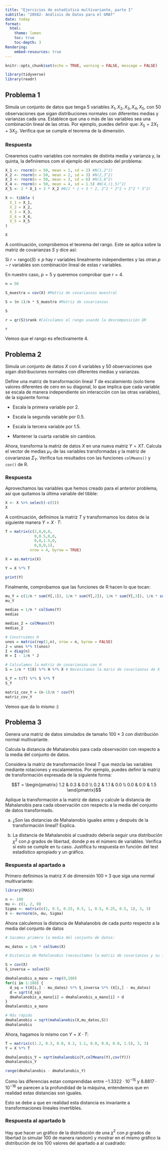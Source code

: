 ```yaml
---
title: "Ejercicios de estadística multivariante, parte I"
subtitle: "20582- Análisis de Datos para el GMAT"
date: today
format:
  html:
    theme: lumen
    toc: true
    toc-depth: 3
Rendering:
    embed-resources: true
---
```


```r
knitr::opts_chunk$set(echo = TRUE, warning = FALSE, message = FALSE)
```

```r
library(tidyverse)
library(readr)
```

## Problema 1

Simula un conjunto de datos que tenga 5 variables $X_1, X_2, X_3, X_4, X_5$, con 50 observaciones que sigan distribuciones normales con diferentes medias y varianzas cada una. Establece que una o más de las variables sea una combinación lineal de las otras. Por ejemplo, puedes definir que: $X_5 = 2X_1 + 3X_2$. Verifica que se cumple el teorema de la dimensión.

### Respuesta

Crearemos cuatro variables con normales de distinta media y varianza y, la quinta, la definiremos com el ejemplo del enunciado del problema:
```r
X_1 <- rnorm(n = 50, mean = 1, sd = 2) #N(1,2^2)
X_2 <- rnorm(n = 50, mean = 2, sd = 3) #N(2,3^2)
X_3 <- rnorm(n = 50, mean = 3, sd = 6) #N(3,6^2)
X_4 <- rnorm(n = 50, mean = 4, sd = 1.5) #N(4,(1.5)^2)
X_5 <- 2 * X_1 + 3 * X_2 #N(2 * 1 + 3 * 2, 2^2 * 2^2 + 3^2 * 3^2)

X <- tibble (
  X_1 = X_1,
  X_2 = X_2,
  X_3 = X_3,
  X_4 = X_4,
  X_5 = X_5
)

X
```
A continuación, comprobemos el teorema del rango. Este se aplica sobre la matriz de covarianzas $S$ y dice así:

Si $r = \text{rango}(S) \leq p$ hay $r$ variables linealmente independientes y las otran $p-r$ variables son combinación lineal de estas $r$ variables.

En nuestro caso, $p = 5$ y queremos comprobar que $r = 4$.

```r
n = 50

S_muestra = cov(X) #Matriz de covarianzas muestral

S = (n-1)/n * S_muestra #Matriz de covarianzas

S

r = qr(S)$rank #Calculamos el rango usando la descomposición QR 

r
```

Vemos que el rango es efectivamente $4$.

## Problema 2

Simula un conjunto de datos $X$ con 4 variables y 50 observaciones que sigan distribuciones normales con diferentes medias y varianzas. 

Define una matriz de transformación lineal $T$ de escalamiento (solo tiene valores diferentes de cero en su diagonal, lo que implica que cada variable se escala de manera independiente sin interacción con las otras variables), de la siguiente forma:

* Escala la primera variable por 2.

* Escala la segunda variable por 0.5.

* Escala la tercera variable por 1.5.

* Mantener la cuarta variable sin cambios.

Ahora, transforma la matriz de datos $X$ en una nueva matriz $Y = X T$. Calcula el vector de medias $\mu_Y$ de las variables transformadas y la matriz de covarianzas $\Sigma_Y$. Verifica tus resultados con las funciones `colMeans()` y `cov()` de R.

### Respuesta
Aprovechamos las variables que hemos creado para el anterior problema, así que quitamos la última variable del tibble:

```r
X <- X %>% select(-c(5))
X
```

A continuación, definimos la matriz $T$ y transformamos los datos de la siguiente manera $Y = X \cdot T$:

```r
T = matrix(c(2,0,0,0,
             0,0.5,0,0,
             0,0,1.5,0,
             0,0,0,1),
           nrow = 4, byrow = TRUE)

X = as.matrix(X)

Y = X %*% T

print(Y)
```

Finalmente, comprobamos que las funciones de R hacen lo que tocan:

```r
mu_Y = c(1/n * sum(Y[,1]), 1/n * sum(Y[,2]), 1/n * sum(Y[,3]), 1/n * sum(Y[,4]))
mu_Y

medias = 1/n * colSums(Y)
medias

medias_2 = colMeans(Y)
medias_2

# Construimos H
unos = matrix(rep(1,n), nrow = n, byrow = FALSE)
J = unos %*% t(unos)
I = diag(n) 
H = I - 1/n * J

# Calculamos la matriz de covarianzas con H
S = 1/n * t(X) %*% H %*% X # Necesitamos la mariz de covarianzas de X

S_Y = t(T) %*% S %*% T
S_Y

matriz_cov_Y = (n-1)/n * cov(Y)
matriz_cov_Y
```

Vemos que da lo mismo :)

## Problema 3

Genera una matriz de datos simulados de tamaño 
$100 \times 3$ con distribución normal multivariante.

Calcula la distancia de Mahalanobis para cada observación con respecto a la media del conjunto de datos.

Considera la matriz de transformación lineal $T$ que mezcla las variables mediante rotaciones y escalamientos. Por ejemplo, puedes definir la matriz de transformación expresada de la siguiente forma:

$$T = \begin{pmatrix}
1.2 & 0.3 & 0.0 \\
0.2 & 1.1 & 0.0 \\
0.0 & 0.0 & 1.5
\end{pmatrix}$$

Aplique la transformación a la matriz de datos y calcule la distancia de Mahalanobis para cada observación con respecto a la media del conjunto de datos transformado.

a. ¿Son las distancias de Mahalanobis iguales antes y después de la transformación lineal? Explica.

b. La distancia de Mahalanobis al cuadrado debería seguir una distribución $\chi^2$ con $p$ grados de libertad, donde $p$ es el número de variables. Verifica si esto se cumple en tu caso. Justifica tu respuesta en función del test estadístico apropiado y un gráfico.

### Respuesta al apartado a

Primero definimos la matriz $X$ de dimensión $100 \times 3$ que siga una normal multivariante:
```r
library(MASS)

n <- 100
mu <- c(1, 2, 0)
Sigma <- matrix(c(1, 0.5, 0.25, 0.5, 1, 0.5, 0.25, 0.5, 1), 3, 3)
X <- mvrnorm(n, mu, Sigma)
```

Ahora calculemos la distancia de Mahalanobis de cada punto respecto a la media del conjunto de datos

```r
# Sacamos primero la media del conjunto de datos:

mu_datos = 1/n * colSums(X)

# Distancia de Mahalanobis (necesitamos la matriz de covarianzas y su inversa)

S = cov(X)
S_inversa = solve(S)

dmahalanobis_a_mano = rep(0,100)
for(i in 1:100) {
  d_sq = t(X[i,] - mu_datos) %*% S_inversa %*% (X[i,] - mu_datos)
  d = sqrt(d_sq)
  dmahalanobis_a_mano[i] = dmahalanobis_a_mano[i] + d
}
dmahalanobis_a_mano

# Más rápido
dmahalanobis = sqrt(mahalanobis(X,mu_datos,S))
dmahalanobis
```

Ahora, hagamos lo mismo con $Y = X \cdot T$:
```r
T = matrix(c(1.2, 0.3, 0.0, 0.2, 1.1, 0.0, 0.0, 0.0, 1.5), 3, 3)
Y = X %*% T

dmahalanobis_Y = sqrt(mahalanobis(Y,colMeans(Y),cov(Y)))
dmahalanobis_Y

range(dmahalanobis - dmahalanobis_Y)

```
Como las diferencias estan comprendidas entre $-1.3322 \cdot 10 ^{-15}$ y $8.8817 \cdot 10^{-16}$ se parecen a la profundidad de la máquina, entendemos que en realidad estas distancias son iguales.

Esto se debe a que en realidad esta distancia es invariante a transformaciones lineales invertibles.

### Respuesta al apartado b

Hay que hacer un gráfico de la distribución de una $\chi^2$ con $p$ grados de libertad (o simular 100 de manera random) y mostrar en el mismo gráfico la distribución de los $100$ valores del apartado a al cuadrado:





